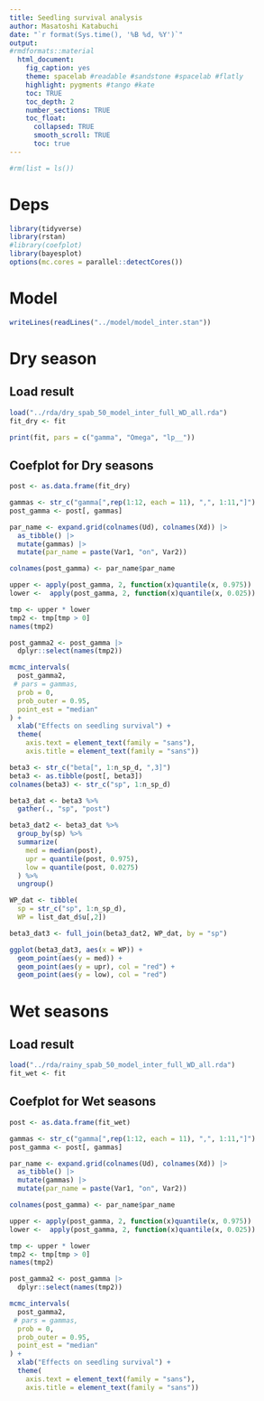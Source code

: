 ```yaml
---
title: Seedling survival analysis
author: Masatoshi Katabuchi
date: "`r format(Sys.time(), '%B %d, %Y')`"
output:
#rmdformats::material
  html_document:
    fig_caption: yes
    theme: spacelab #readable #sandstone #spacelab #flatly
    highlight: pygments #tango #kate
    toc: TRUE
    toc_depth: 2
    number_sections: TRUE
    toc_float:
      collapsed: TRUE
      smooth_scroll: TRUE
      toc: true
---
```


```r
#rm(list = ls())
```

# Deps

```r
library(tidyverse)
library(rstan)
#library(coefplot)
library(bayesplot)
options(mc.cores = parallel::detectCores())
```

# Model

```r
writeLines(readLines("../model/model_inter.stan"))
```

# Dry season

## Load result

```r
load("../rda/dry_spab_50_model_inter_full_WD_all.rda")
fit_dry <- fit
```

```r
print(fit, pars = c("gamma", "Omega", "lp__"))
```

## Coefplot for Dry seasons

```r

post <- as.data.frame(fit_dry)

gammas <- str_c("gamma[",rep(1:12, each = 11), ",", 1:11,"]")
post_gamma <- post[, gammas]

par_name <- expand.grid(colnames(Ud), colnames(Xd)) |>
  as_tibble() |>
  mutate(gammas) |>
  mutate(par_name = paste(Var1, "on", Var2))

colnames(post_gamma) <- par_name$par_name

upper <- apply(post_gamma, 2, function(x)quantile(x, 0.975))
lower <-  apply(post_gamma, 2, function(x)quantile(x, 0.025))

tmp <- upper * lower
tmp2 <- tmp[tmp > 0]
names(tmp2)

post_gamma2 <- post_gamma |>
  dplyr::select(names(tmp2))

mcmc_intervals(
  post_gamma2,
 # pars = gammas,
  prob = 0,
  prob_outer = 0.95,
  point_est = "median"
) +
  xlab("Effects on seedling survival") +
  theme(
    axis.text = element_text(family = "sans"),
    axis.title = element_text(family = "sans"))
```

```r
beta3 <- str_c("beta[", 1:n_sp_d, ",3]")
beta3 <- as.tibble(post[, beta3]) 
colnames(beta3) <- str_c("sp", 1:n_sp_d)

beta3_dat <- beta3 %>%
  gather(., "sp", "post")

beta3_dat2 <- beta3_dat %>%
  group_by(sp) %>%
  summarize(
    med = median(post),
    upr = quantile(post, 0.975),
    low = quantile(post, 0.0275)
  ) %>%
  ungroup()

WP_dat <- tibble(
  sp = str_c("sp", 1:n_sp_d),
  WP = list_dat_d$u[,2])

beta3_dat3 <- full_join(beta3_dat2, WP_dat, by = "sp")

ggplot(beta3_dat3, aes(x = WP)) +
  geom_point(aes(y = med)) +
  geom_point(aes(y = upr), col = "red") +
  geom_point(aes(y = low), col = "red")
```

# Wet seasons

## Load result

```r
load("../rda/rainy_spab_50_model_inter_full_WD_all.rda")
fit_wet <- fit
```

## Coefplot for Wet seasons

```r
post <- as.data.frame(fit_wet)

gammas <- str_c("gamma[",rep(1:12, each = 11), ",", 1:11,"]")
post_gamma <- post[, gammas]

par_name <- expand.grid(colnames(Ud), colnames(Xd)) |>
  as_tibble() |>
  mutate(gammas) |>
  mutate(par_name = paste(Var1, "on", Var2))

colnames(post_gamma) <- par_name$par_name

upper <- apply(post_gamma, 2, function(x)quantile(x, 0.975))
lower <-  apply(post_gamma, 2, function(x)quantile(x, 0.025))

tmp <- upper * lower
tmp2 <- tmp[tmp > 0]
names(tmp2)

post_gamma2 <- post_gamma |>
  dplyr::select(names(tmp2))

mcmc_intervals(
  post_gamma2,
 # pars = gammas,
  prob = 0,
  prob_outer = 0.95,
  point_est = "median"
) +
  xlab("Effects on seedling survival") +
  theme(
    axis.text = element_text(family = "sans"),
    axis.title = element_text(family = "sans"))
```
